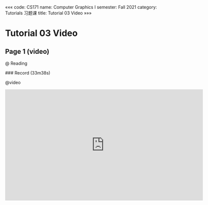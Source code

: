 «««
code: CS171
name: Computer Graphics I
semester: Fall 2021
category: Tutorials 习题课
title: Tutorial 03 Video
»»»

# Tutorial 03 Video

## Page 1 (video)

@ Reading

<div class="markdown-body">
### Record (33m38s)
</div>

@video

<iframe src="https://watchsb.com/e/p1i59tzxm7ib.html" frameborder=0 marginwidth=0 marginheight=0 scrolling=no width=640 height=360 allowfullscreen></iframe>


